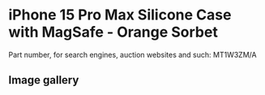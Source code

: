 
# iPhone 15 Pro Max Silicone Case with MagSafe - Orange Sorbet

Part number, for search engines, auction websites and such: MT1W3ZM/A

## Image gallery

<div style={{ width: "768px" }}>
  <GalleryComponent
    images={[
      {
        original: "/everysource/MT1W3.webp",
        thumbnail: "/everypreview/MT1W3.webp",
      },
      {
        original: "/everysource/MT1W3_AV1.webp",
        thumbnail: "/everypreview/MT1W3_AV1.webp",
      },
      {
        original: "/everysource/MT1W3_AV2.webp",
        thumbnail: "/everypreview/MT1W3_AV2.webp",
      },
      {
        original: "/everysource/MT1W3_AV3.webp",
        thumbnail: "/everypreview/MT1W3_AV3.webp",
      }
    ]}
  />
</div>
